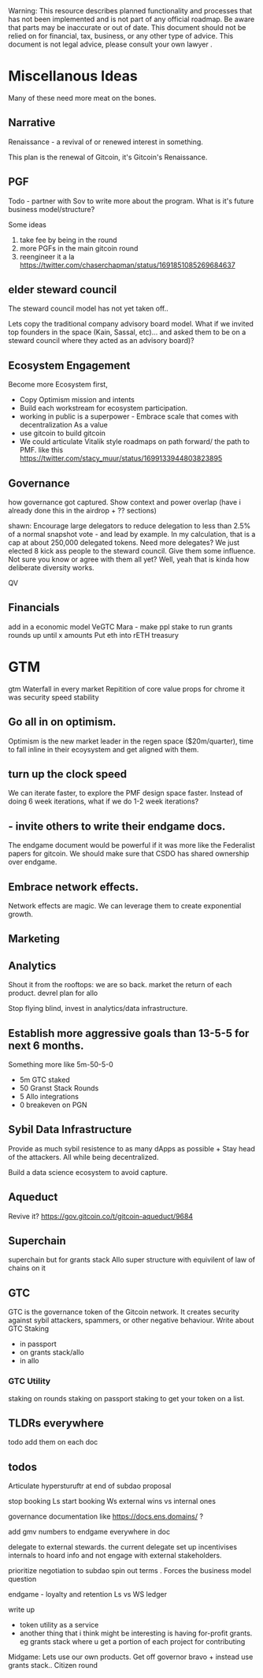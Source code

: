 
<Callout type="warning">
  Warning: This resource describes planned functionality and processes that has
  not been implemented and is not part of any official roadmap. Be aware that parts may be inaccurate or out of
  date.  This document should not be relied on for financial, tax, business, or any other type of advice.  This document is not legal advice, please consult your own lawyer .
</Callout>

# Miscellanous Ideas

Many of these need more meat on the bones.

## Narrative

Renaissance - a revival of or renewed interest in something.

This plan is the renewal of Gitcoin, it's Gitcoin's Renaissance.

## PGF

Todo - partner with Sov to write more about the program.  What is it's future business model/structure?

Some ideas
1. take fee by being in the round
2. more PGFs in the main gitcoin round
3. reengineer it a la https://twitter.com/chaserchapman/status/1691851085269684637

## elder steward council

The steward council model has not yet taken off.. 

Lets copy the traditional company advisory board model.  What if we invited top founders in the space (Kain, Sassal, etc)... and asked them to be on a steward council where they acted as an advisory board)?

## Ecosystem Engagement

Become more Ecosystem first, 

- Copy Optimism mission and intents
- Build each workstream for ecosystem participation.
- working in public is a superpower - Embrace scale that comes with decentralization As a value
- use gitcoin to build gitcoin
- We could articulate Vitalik style roadmaps on path forward/ the path to PMF. like this https://twitter.com/stacy_muur/status/1699133944803823895


## Governance 

how governance got captured. Show context and power overlap (have i already done this in the airdrop + ?? sections)

shawn: Encourage large delegators to reduce delegation to less than 2.5% of a normal snapshot vote - and lead by example. In my calculation, that is a cap at about 250,000 delegated tokens. Need more delegates? We just elected 8 kick ass people to the steward council. Give them some influence. Not sure you know or agree with them all yet? Well, yeah that is kinda how deliberate diversity works.

QV

## Financials

add in a economic model
VeGTC
Mara - make ppl stake to run grants rounds up until x amounts
Put eth into rETH treasury

# GTM
gtm
Waterfall in every market
Repitition of core value props
	for chrome it was security speed stability

## Go all in on optimism.

Optimism is the new market leader in the regen space ($20m/quarter), time to fall inline in their ecoysystem and get aligned with them.

## turn up the clock speed 

We can iterate faster, to explore the PMF design space faster.  Instead of doing 6 week iterations, what if we do 1-2 week iterations?

## - invite others to write their endgame docs. 

The endgame document would be powerful if it was more like the Federalist papers for gitcoin.  We should make sure that CSDO has shared ownership over endgame.

## Embrace network effects.

Network effects are magic.  We can leverage them to create exponential growth.

## Marketing
## Analytics

Shout it from the rooftops: we are so back.  market the return of each product.
devrel plan for allo

Stop flying blind, invest in analytics/data infrastructure.

## Establish more aggressive goals than 13-5-5 for next 6 months.

Something more like 5m-50-5-0
- 5m GTC staked
- 50 Granst Stack Rounds
- 5 Allo integrations
- 0 breakeven on PGN

## Sybil Data Infrastructure

Provide as much sybil resistence to as many dApps as possible + Stay head of the attackers.  All while being decentralized.

Build a data science ecosystem to avoid capture.

## Aqueduct

Revive it? https://gov.gitcoin.co/t/gitcoin-aqueduct/9684

## Superchain

superchain but for grants stack
Allo super structure
with equivilent of law of chains on it

## GTC

GTC is the governance token of the Gitcoin network.  It creates security against sybil attackers, spammers, or other negative behaviour.
Write about GTC Staking
- in passport
- on grants stack/allo
- in allo

### GTC Utility

staking on rounds
staking on passport
staking to get your token on a list.

## TLDRs everywhere

todo add them on each doc

## todos

Articulate hypersturuftr at end of subdao proposal

stop booking Ls start booking Ws
external wins vs internal ones

governance documentation like https://docs.ens.domains/ ?

add gmv numbers to endgame everywhere in doc

delegate to external stewards. the current delegate set up incentivises internals to hoard info and not engage with external stakeholders.

prioritize negotiation to subdao spin out terms . Forces the business model question

endgame - loyalty and retention
Ls vs WS ledger

write up
- token utility as a service
- another thing that i think might be interesting is having for-profit grants.  eg grants stack where u get a portion of each project for contributing


Midgame: Lets use our own products.  Get off governor bravo + instead use grants stack..  Citizen round

